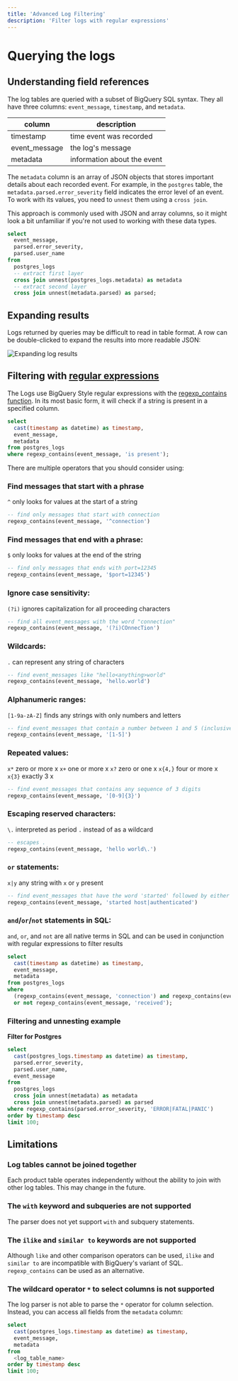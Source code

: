 ```yaml
---
title: 'Advanced Log Filtering'
description: 'Filter logs with regular expressions'
---
```


# Querying the logs

## Understanding field references

The log tables are queried with a subset of BigQuery SQL syntax. They all have three columns: `event_message`, `timestamp`, and `metadata`.

| column        | description                 |
| ------------- | --------------------------- |
| timestamp     | time event was recorded     |
| event_message | the log's message           |
| metadata      | information about the event |

The `metadata` column is an array of JSON objects that stores important details about each recorded event. For example, in the `postgres` table, the `metadata.parsed.error_severity` field indicates the error level of an event. To work with its values, you need to `unnest` them using a `cross join`.

This approach is commonly used with JSON and array columns, so it might look a bit unfamiliar if you're not used to working with these data types.

```sql
select
  event_message,
  parsed.error_severity,
  parsed.user_name
from
  postgres_logs
  -- extract first layer
  cross join unnest(postgres_logs.metadata) as metadata
  -- extract second layer
  cross join unnest(metadata.parsed) as parsed;
```

## Expanding results

Logs returned by queries may be difficult to read in table format. A row can be double-clicked to expand the results into more readable JSON:

![Expanding log results](/docs/img/guides/platform/expanded-log-results.png)

## Filtering with [regular expressions](https://en.wikipedia.org/wiki/Regular_expression)

The Logs use BigQuery Style regular expressions with the [regexp_contains function](https://cloud.google.com/bigquery/docs/reference/standard-sql/string_functions#regexp_contains). In its most basic form, it will check if a string is present in a specified column.

```sql
select
  cast(timestamp as datetime) as timestamp,
  event_message,
  metadata
from postgres_logs
where regexp_contains(event_message, 'is present');
```

There are multiple operators that you should consider using:

### Find messages that start with a phrase

`^` only looks for values at the start of a string

```sql
-- find only messages that start with connection
regexp_contains(event_message, '^connection')
```

### Find messages that end with a phrase:

`$` only looks for values at the end of the string

```sql
-- find only messages that ends with port=12345
regexp_contains(event_message, '$port=12345')
```

### Ignore case sensitivity:

`(?i)` ignores capitalization for all proceeding characters

```sql
-- find all event_messages with the word "connection"
regexp_contains(event_message, '(?i)COnnecTion')
```

### Wildcards:

`.` can represent any string of characters

```sql
-- find event_messages like "hello<anything>world"
regexp_contains(event_message, 'hello.world')
```

### Alphanumeric ranges:

`[1-9a-zA-Z]` finds any strings with only numbers and letters

```sql
-- find event_messages that contain a number between 1 and 5 (inclusive)
regexp_contains(event_message, '[1-5]')
```

### Repeated values:

`x*` zero or more x
`x+` one or more x
`x?` zero or one x
`x{4,}` four or more x
`x{3}` exactly 3 x

```sql
-- find event_messages that contains any sequence of 3 digits
regexp_contains(event_message, '[0-9]{3}')
```

### Escaping reserved characters:

`\.` interpreted as period `.` instead of as a wildcard

```sql
-- escapes .
regexp_contains(event_message, 'hello world\.')
```

### `or` statements:

`x|y` any string with `x` or `y` present

```sql
-- find event_messages that have the word 'started' followed by either the word "host" or "authenticated"
regexp_contains(event_message, 'started host|authenticated')
```

### `and`/`or`/`not` statements in SQL:

`and`, `or`, and `not` are all native terms in SQL and can be used in conjunction with regular expressions to filter results

```sql
select
  cast(timestamp as datetime) as timestamp,
  event_message,
  metadata
from postgres_logs
where
  (regexp_contains(event_message, 'connection') and regexp_contains(event_message, 'host'))
  or not regexp_contains(event_message, 'received');
```

### Filtering and unnesting example

**Filter for Postgres**

```sql
select
  cast(postgres_logs.timestamp as datetime) as timestamp,
  parsed.error_severity,
  parsed.user_name,
  event_message
from
  postgres_logs
  cross join unnest(metadata) as metadata
  cross join unnest(metadata.parsed) as parsed
where regexp_contains(parsed.error_severity, 'ERROR|FATAL|PANIC')
order by timestamp desc
limit 100;
```

## Limitations

### Log tables cannot be joined together

Each product table operates independently without the ability to join with other log tables. This may change in the future.

### The `with` keyword and subqueries are not supported

The parser does not yet support `with` and subquery statements.

### The `ilike` and `similar to` keywords are not supported

Although `like` and other comparison operators can be used, `ilike` and `similar to` are incompatible with BigQuery's variant of SQL. `regexp_contains` can be used as an alternative.

### The wildcard operator `*` to select columns is not supported

The log parser is not able to parse the `*` operator for column selection. Instead, you can access all fields from the `metadata` column:

```sql
select
  cast(postgres_logs.timestamp as datetime) as timestamp,
  event_message,
  metadata
from
  <log_table_name>
order by timestamp desc
limit 100;
```
